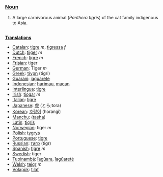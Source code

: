 ===[[Noun]]===
#A large carnivorous animal (<I>Panthera tigris</I>) of the cat family indigenous to Asia.
<br>
'''[[Translation]]s'''
*[[Catalan]]: [[tigre]] ''m'', [[tigressa]] ''f''
*[[Dutch]]: [[tijger]] ''m''
*[[French]]: [[tigre]] ''m''
*[[Frisian]]: tiger
*[[German]]: Tiger ''m''
*[[Greek]]: [[τίγρη]] (tigri)
*[[Guarani]]: [[jaguarete]]
*[[Indonesian]]: [[harimau]], [[macan]]
*[[Interlingua]]: [[tigre]]
*[[Irish]]: [[tíogar]] ''m''
*[[Italian]]: [[tigre]]
*[[Japanese]]: [[虎]] (とら;tora)
*[[Korean]]: [[호랑이]] (horangi)
*[[Manchu]]: ([[tasha]])
*[[Latin]]: [[tigris]]
*[[Norwegian]]: tiger ''m''
*[[Polish]]: [[tygrys]]
*[[Portuguese]]: [[tigre]]
*[[Russian]]: [[тигр]] (tigr)
*[[Spanish]]: [[tigre]] ''m''
*[[Swedish]]: tiger
*[[Tupinambá]]: [[îagûara]], [[îagûareté]]
*[[Welsh]]: [[teigr]] ''m''
*[[Volapük]]: [[tilaf]]